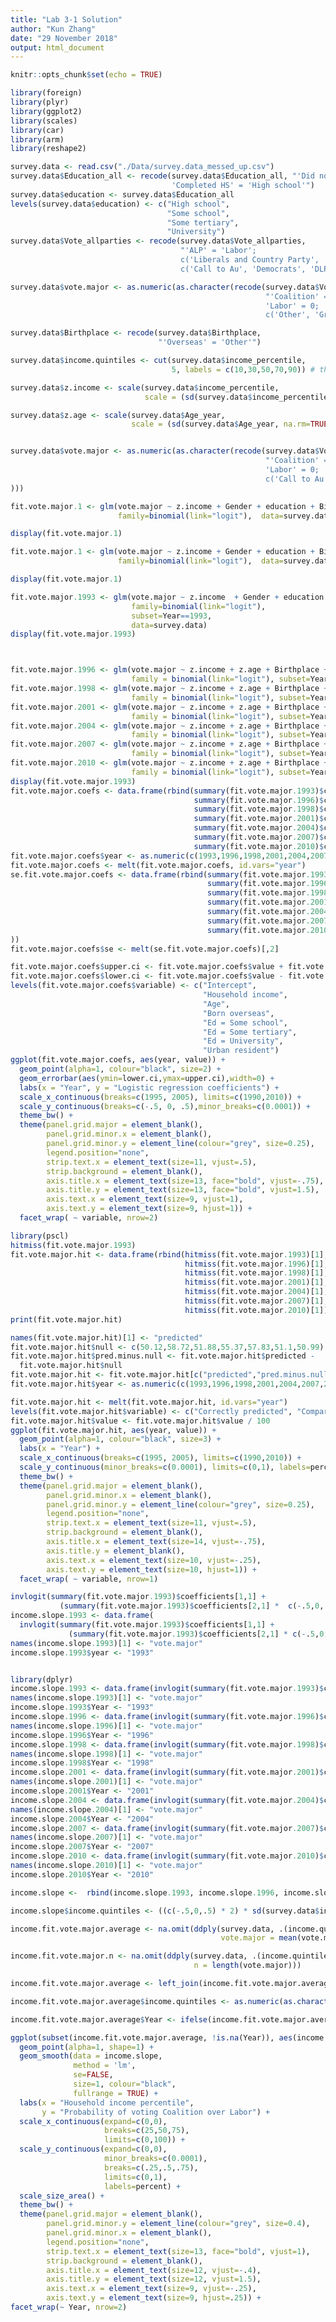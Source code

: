 ```yaml
---
title: "Lab 3-1 Solution"
author: "Kun Zhang"
date: "29 November 2018"
output: html_document
---
```


```r
knitr::opts_chunk$set(echo = TRUE)
```


```r
library(foreign)
library(plyr)
library(ggplot2)
library(scales)
library(car)
library(arm)
library(reshape2)
```


```r
survey.data <- read.csv("./Data/survey.data_messed_up.csv")
survey.data$Education_all <- recode(survey.data$Education_all, "'Did not finish highschool' = 'Some schooling';  
                                    'Completed HS' = 'High school'")
survey.data$education <- survey.data$Education_all
levels(survey.data$education) <- c("High school",
                                   "Some school",
                                   "Some tertiary",
                                   "University")
survey.data$Vote_allparties <- recode(survey.data$Vote_allparties, 
                                      "'ALP' = 'Labor';
                                      c('Liberals and Country Party', 'LNP') = 'Coalition';
                                      c('Call to Au', 'Democrats', 'DLP', 'Grey Power', 'One Nation') = 'Other'")

survey.data$vote.major <- as.numeric(as.character(recode(survey.data$Vote_allparties,
                                                         "'Coalition' = 1;
                                                         'Labor' = 0;
                                                         c('Other', 'Greens') = NA")))

survey.data$Birthplace <- recode(survey.data$Birthplace, 
                                 "'Overseas' = 'Other'")

survey.data$income.quintiles <- cut(survey.data$income_percentile, 
                                    5, labels = c(10,30,50,70,90)) # this is to recode into quintiles

survey.data$z.income <- scale(survey.data$income_percentile,
                              scale = (sd(survey.data$income_percentile, na.rm=TRUE)*2))

survey.data$z.age <- scale(survey.data$Age_year,
                           scale = (sd(survey.data$Age_year, na.rm=TRUE)*2))


survey.data$vote.major <- as.numeric(as.character(recode(survey.data$Vote_allparties, 
                                                         "'Coalition' = 1;
                                                         'Labor' = 0;
                                                         c('Call to Au','Democrats','DLP','Greens','Grey Power','One Nation', 'Other') = NA"
)))

fit.vote.major.1 <- glm(vote.major ~ z.income + Gender + education + Birthplace,
                        family=binomial(link="logit"),  data=survey.data)

display(fit.vote.major.1)


```

```r
fit.vote.major.1 <- glm(vote.major ~ z.income + Gender + education + Birthplace,
                        family=binomial(link="logit"),  data=survey.data)

display(fit.vote.major.1)

fit.vote.major.1993 <- glm(vote.major ~ z.income  + Gender + education + Birthplace,
                           family=binomial(link="logit"), 
                           subset=Year==1993,  
                           data=survey.data) 
display(fit.vote.major.1993)



fit.vote.major.1996 <- glm(vote.major ~ z.income + z.age + Birthplace + Education_all + Urban, 
                           family = binomial(link="logit"), subset=Year==1996, data = survey.data)
fit.vote.major.1998 <- glm(vote.major ~ z.income + z.age + Birthplace + Education_all + Urban, 
                           family = binomial(link="logit"), subset=Year==1998, data = survey.data)
fit.vote.major.2001 <- glm(vote.major ~ z.income + z.age + Birthplace + Education_all + Urban, 
                           family = binomial(link="logit"), subset=Year==2001, data = survey.data)
fit.vote.major.2004 <- glm(vote.major ~ z.income + z.age + Birthplace + Education_all + Urban, 
                           family = binomial(link="logit"), subset=Year==2004, data = survey.data)
fit.vote.major.2007 <- glm(vote.major ~ z.income + z.age + Birthplace + Education_all + Urban, 
                           family = binomial(link="logit"), subset=Year==2007, data = survey.data)
fit.vote.major.2010 <- glm(vote.major ~ z.income + z.age + Birthplace + Education_all + Urban, 
                           family = binomial(link="logit"), subset=Year==2010, data = survey.data)
display(fit.vote.major.1993)
fit.vote.major.coefs <- data.frame(rbind(summary(fit.vote.major.1993)$coefficients[,1],
                                         summary(fit.vote.major.1996)$coefficients[,1],
                                         summary(fit.vote.major.1998)$coefficients[,1],
                                         summary(fit.vote.major.2001)$coefficients[,1],
                                         summary(fit.vote.major.2004)$coefficients[,1],
                                         summary(fit.vote.major.2007)$coefficients[,1],
                                         summary(fit.vote.major.2010)$coefficients[,1])) 
fit.vote.major.coefs$year <- as.numeric(c(1993,1996,1998,2001,2004,2007,2010))
fit.vote.major.coefs <- melt(fit.vote.major.coefs, id.vars="year") 
se.fit.vote.major.coefs <- data.frame(rbind(summary(fit.vote.major.1993)$coefficients[,2],
                                            summary(fit.vote.major.1996)$coefficients[,2],
                                            summary(fit.vote.major.1998)$coefficients[,2],
                                            summary(fit.vote.major.2001)$coefficients[,2],
                                            summary(fit.vote.major.2004)$coefficients[,2],
                                            summary(fit.vote.major.2007)$coefficients[,2],
                                            summary(fit.vote.major.2010)$coefficients[,2]
))  
fit.vote.major.coefs$se <- melt(se.fit.vote.major.coefs)[,2] 

fit.vote.major.coefs$upper.ci <- fit.vote.major.coefs$value + fit.vote.major.coefs$se 
fit.vote.major.coefs$lower.ci <- fit.vote.major.coefs$value - fit.vote.major.coefs$se
levels(fit.vote.major.coefs$variable) <- c("Intercept", 
                                           "Household income", 
                                           "Age", 
                                           "Born overseas",
                                           "Ed = Some school",  
                                           "Ed = Some tertiary", 
                                           "Ed = University", 
                                           "Urban resident")
ggplot(fit.vote.major.coefs, aes(year, value)) + 
  geom_point(alpha=1, colour="black", size=2) +   
  geom_errorbar(aes(ymin=lower.ci,ymax=upper.ci),width=0) +
  labs(x = "Year", y = "Logistic regression coefficients") +
  scale_x_continuous(breaks=c(1995, 2005), limits=c(1990,2010)) +
  scale_y_continuous(breaks=c(-.5, 0, .5),minor_breaks=c(0.0001)) +
  theme_bw() +
  theme(panel.grid.major = element_blank(), 
        panel.grid.minor.x = element_blank(), 
        panel.grid.minor.y = element_line(colour="grey", size=0.25), 
        legend.position="none", 
        strip.text.x = element_text(size=11, vjust=.5), 
        strip.background = element_blank(), 
        axis.title.x = element_text(size=13, face="bold", vjust=-.75), 
        axis.title.y = element_text(size=13, face="bold", vjust=1.5), 
        axis.text.x = element_text(size=9, vjust=1), 
        axis.text.y = element_text(size=9, hjust=1)) +
  facet_wrap( ~ variable, nrow=2)
```

```r
library(pscl)
hitmiss(fit.vote.major.1993)  
fit.vote.major.hit <- data.frame(rbind(hitmiss(fit.vote.major.1993)[1], 
                                       hitmiss(fit.vote.major.1996)[1], 
                                       hitmiss(fit.vote.major.1998)[1],
                                       hitmiss(fit.vote.major.2001)[1], 
                                       hitmiss(fit.vote.major.2004)[1],
                                       hitmiss(fit.vote.major.2007)[1],
                                       hitmiss(fit.vote.major.2010)[1]))
print(fit.vote.major.hit)

names(fit.vote.major.hit)[1] <- "predicted"
fit.vote.major.hit$null <- c(50.12,58.72,51.88,55.37,57.83,51.1,50.99)
fit.vote.major.hit$pred.minus.null <- fit.vote.major.hit$predicted - 
  fit.vote.major.hit$null
fit.vote.major.hit <- fit.vote.major.hit[c("predicted","pred.minus.null")]
fit.vote.major.hit$year <- as.numeric(c(1993,1996,1998,2001,2004,2007,2010))

fit.vote.major.hit <- melt(fit.vote.major.hit, id.vars="year") 
levels(fit.vote.major.hit$variable) <- c("Correctly predicted", "Compared to null model")
fit.vote.major.hit$value <- fit.vote.major.hit$value / 100
ggplot(fit.vote.major.hit, aes(year, value)) + 
  geom_point(alpha=1, colour="black", size=3) +   
  labs(x = "Year") +
  scale_x_continuous(breaks=c(1995, 2005), limits=c(1990,2010)) +
  scale_y_continuous(minor_breaks=c(0.0001), limits=c(0,1), labels=percent) +
  theme_bw() +
  theme(panel.grid.major = element_blank(), 
        panel.grid.minor.x = element_blank(),
        panel.grid.minor.y = element_line(colour="grey", size=0.25), 
        legend.position="none", 
        strip.text.x = element_text(size=11, vjust=.5), 
        strip.background = element_blank(), 
        axis.title.x = element_text(size=14, vjust=-.75), 
        axis.title.y = element_blank(), 
        axis.text.x = element_text(size=10, vjust=-.25), 
        axis.text.y = element_text(size=10, hjust=1)) +
  facet_wrap( ~ variable, nrow=1) 

invlogit(summary(fit.vote.major.1993)$coefficients[1,1] +
           (summary(fit.vote.major.1993)$coefficients[2,1] *  c(-.5,0,.5)))
income.slope.1993 <- data.frame(
  invlogit(summary(fit.vote.major.1993)$coefficients[1,1] +
             (summary(fit.vote.major.1993)$coefficients[2,1] * c(-.5,0,.5))))
names(income.slope.1993)[1] <- "vote.major"
income.slope.1993$year <- "1993"


library(dplyr)
income.slope.1993 <- data.frame(invlogit(summary(fit.vote.major.1993)$coefficients[1,1] + (summary(fit.vote.major.1993)$coefficients[2,1] *  c(-.5,0,.5))))
names(income.slope.1993)[1] <- "vote.major"
income.slope.1993$Year <- "1993" 
income.slope.1996 <- data.frame(invlogit(summary(fit.vote.major.1996)$coefficients[1,1] + (summary(fit.vote.major.1996)$coefficients[2,1] *  c(-.5,0,.5))))
names(income.slope.1996)[1] <- "vote.major"
income.slope.1996$Year <- "1996" 
income.slope.1998 <- data.frame(invlogit(summary(fit.vote.major.1998)$coefficients[1,1] + (summary(fit.vote.major.1998)$coefficients[2,1] *  c(-.5,0,.5))))
names(income.slope.1998)[1] <- "vote.major"
income.slope.1998$Year <- "1998" 
income.slope.2001 <- data.frame(invlogit(summary(fit.vote.major.2001)$coefficients[1,1] + (summary(fit.vote.major.2001)$coefficients[2,1] *  c(-.5,0,.5))))
names(income.slope.2001)[1] <- "vote.major"
income.slope.2001$Year <- "2001" 
income.slope.2004 <- data.frame(invlogit(summary(fit.vote.major.2004)$coefficients[1,1] + (summary(fit.vote.major.2004)$coefficients[2,1] *  c(-.5,0,.5))))
names(income.slope.2004)[1] <- "vote.major"
income.slope.2004$Year <- "2004" 
income.slope.2007 <- data.frame(invlogit(summary(fit.vote.major.2007)$coefficients[1,1] + (summary(fit.vote.major.2007)$coefficients[2,1] *  c(-.5,0,.5))))
names(income.slope.2007)[1] <- "vote.major"
income.slope.2007$Year <- "2007" 
income.slope.2010 <- data.frame(invlogit(summary(fit.vote.major.2010)$coefficients[1,1] + (summary(fit.vote.major.2010)$coefficients[2,1] *  c(-.5,0,.5))))
names(income.slope.2010)[1] <- "vote.major"
income.slope.2010$Year <- "2010" 

income.slope <-  rbind(income.slope.1993, income.slope.1996, income.slope.1998, income.slope.2001, income.slope.2004, income.slope.2007, income.slope.2010)

income.slope$income.quintiles <- ((c(-.5,0,.5) * 2) * sd(survey.data$income_percentile, na.rm=TRUE)) + mean(survey.data$income_percentile, na.rm=TRUE)

income.fit.vote.major.average <- na.omit(ddply(survey.data, .(income.quintiles, Year), summarise,
                                               vote.major = mean(vote.major, na.rm=TRUE)))

income.fit.vote.major.n <- na.omit(ddply(survey.data, .(income.quintiles, Year), summarise,
                                         n = length(vote.major)))

income.fit.vote.major.average <- left_join(income.fit.vote.major.average, income.fit.vote.major.n)

income.fit.vote.major.average$income.quintiles <- as.numeric(as.character(income.fit.vote.major.average$income.quintiles))

income.fit.vote.major.average$Year <- ifelse(income.fit.vote.major.average$Year == "1967",NA, income.fit.vote.major.average$Year)

ggplot(subset(income.fit.vote.major.average, !is.na(Year)), aes(income.quintiles, vote.major, size=n)) +
  geom_point(alpha=1, shape=1) +   
  geom_smooth(data = income.slope, 
              method = 'lm', 
              se=FALSE,
              size=1, colour="black", 
              fullrange = TRUE) + 
  labs(x = "Household income percentile", 
       y = "Probability of voting Coalition over Labor") + 
  scale_x_continuous(expand=c(0,0), 
                     breaks=c(25,50,75), 
                     limits=c(0,100)) + 
  scale_y_continuous(expand=c(0,0), 
                     minor_breaks=c(0.0001), 
                     breaks=c(.25,.5,.75), 
                     limits=c(0,1), 
                     labels=percent) + 
  scale_size_area() +
  theme_bw() +
  theme(panel.grid.major = element_blank(), 
        panel.grid.minor.y = element_line(colour="grey", size=0.4), 
        panel.grid.minor.x = element_blank(), 
        legend.position="none", 
        strip.text.x = element_text(size=13, face="bold", vjust=1), 
        strip.background = element_blank(), 
        axis.title.x = element_text(size=12, vjust=-.4), 
        axis.title.y = element_text(size=12, vjust=1.5), 
        axis.text.x = element_text(size=9, vjust=-.25), 
        axis.text.y = element_text(size=9, hjust=.25)) + 
facet_wrap(~ Year, nrow=2) 


```